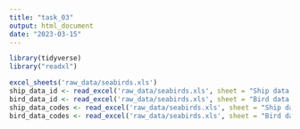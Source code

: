 ```yaml
---
title: "task_03"
output: html_document
date: "2023-03-15"
---
```


```r
library(tidyverse)
library("readxl")

excel_sheets('raw_data/seabirds.xls')
ship_data_id <- read_excel('raw_data/seabirds.xls', sheet = "Ship data by record ID")
bird_data_id <- read_excel('raw_data/seabirds.xls', sheet = "Bird data by record ID")
ship_data_codes <- read_excel('raw_data/seabirds.xls', sheet = "Ship data codes")
bird_data_codes <- read_excel('raw_data/seabirds.xls', sheet = "Bird data codes")
```

